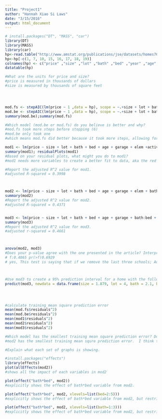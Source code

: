 ```yaml
---
title: "Project1"
author: "Hannah Xiao Si Laws"
date: "3/15/2016"
output: html_document
---
```


```r
# install.packages("DT", "MASS", "car")
library(DT)
library(MASS)
library(car)
hp<-read.table("http://www.amstat.org/publications/jse/datasets/homes76.dat.txt", header = TRUE)
hp<-hp[-c(1, 7, 10, 15, 16, 17, 18, 19)]
colnames(hp) <- c("price" ,"size" ,"lot" ,"bath" ,"bed" ,"year" ,"age" ,"garage" ,"status" ,"active" ,"elem")
datatable(hp)

#What are the units for price and size?
#price is measured in thousands of dollars
#size is measured by thousands of square feet 




mod.fs <- stepAIC(lm(price ~ 1 ,data = hp), scope = ~.+size + lot + bath + bed + year + age + garage + status + active + elem,  direction ="forward")
mod.be <- stepAIC(lm(price ~ 1 ,data = hp), scope = ~.+size + lot + bath + bed + year + age + garage + status + active + elem,  direction ="backward")
summary(mod.be);summary(mod.fs)

#Which model (mod.be or mod.fs) do you believe is better and why?
#mod.fs took more steps before stopping (6)
#mod.be only took one
#which means mod.fs did better because it took more steps, allowing for a better fit. Also the RSS in mod.fs is smaller than mod.be

mod1 <- lm(price ~ size + lot + bath + bed + age + garage + elem +active ,data = hp)
summary(mod1); residualPlots(mod1)
#Based on your residual plots, what might you do to mod1?
#mod1 needs more variables to create a better fit to data, aka the red line should be fairly flat

#Report the adjusted R^2 value for mod1.
#adjusted R-squared = 0.3998



mod2 <- lm(price ~ size + lot + bath + bed + age + garage + elem + bath:bed + I(age^2) + active,data = hp)
summary(mod2)
#Report the adjusted R^2 value for mod2.
#adjusted R-squared = 0.4371


mod3 <- lm(price ~ size + lot + bath + bed + age + garage + bath:bed + I(age^2) + I(elem == "harris") + I(elem == "edison") + active, data = hp)
summary(mod3)
#Report the adjusted R^2 value for mod3.
#adjusted r-squared = 0.4661



anova(mod2, mod3)
#Does your p-value agree with the one presented in the article? Interpret this test.
# f:0.4865 pr(>f)0.6929
# yes, This test is saying that if we remove the last three schools; Adams, Crest, and Park, then we can increase the adjusted R^2 and reduce the RSE. Basically, the model performs better without those three schools.  



#Use mod3 to create a 95% prediction interval for a home with the following features: 1879 feet, lot size category 4, two and a half baths, three bedrooms, built in 1975, two-car garage, and near Parker Elementary School.
predict(mod3, newdata = data.frame(size = 1.879, lot = 4, bath = 2.1, bed = 3, age = .05, garage = 2, active = 1, elem = "parker"), interval = "pred", level = .95)




#calculate training mean square prediction error
mean(mod.fs$residuals^2)
mean(mod.be$residuals^2)
mean(mod1$residuals^2)
mean(mod2$residuals^2)
mean(mod3$residuals^2)

#Which model has the smallest training mean square prediction error? Do you think this model will also have the smallest test mean square prediction error?
#mod2 has the smallest training mean squre prediction error.  I think this model's test mean squre prediction error will not be the smallest.

```

```r

#Explain what each set of graphs is showing.

#install.packages("effects")
library(effects)
plot(allEffects(mod2))
#shows all the impact of each variables in mod2

plot(effect("bath*bed", mod2))
#explicitly shows the effect of bath*bed variable from mod2.

plot(effect("bath*bed", mod2, xlevels=list(bed=2:5)))
#explicitly shows the effect of bath*bed variable from mod2, but restricting the number of beds from 2 up to 5 beds. Each graph presents the modeling data for the corresponding number of baths.

plot(effect("bath*bed", mod2, xlevels=list(bath=1:3)))
#explicitly shows the effect of bath*bed variable from mod2, but restricting the number of beds up to 3 baths. Each graph presents the modeling data for the corresponding number of baths.


```


